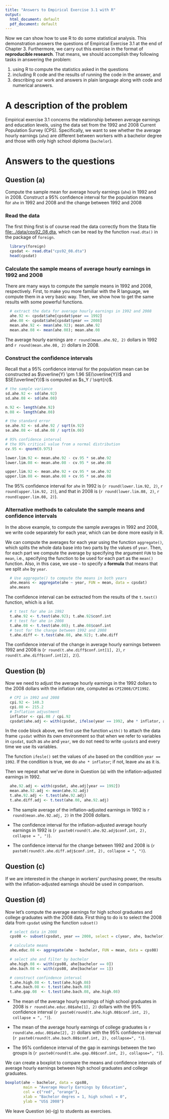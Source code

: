 ```yaml
---
title: "Answers to Empirical Exercise 3.1 with R"
output:
  html_document: default
  pdf_document: default
---
```


Now we can show how to use R to do some statistical analysis. This
demonstration answers the questions of Empirical Exercise 3.1 at the end
of Chapter 3. Furthermore, we carry out this exercise in the format of
**reproducible research**. That means, we should accomplish they
following tasks in answering the problem:

1.  using R to compute the statistics asked in the questions
2.  including R code and the results of running the code in the answer,
    and
3.  describing our work and answers in plain language along with code
    and numerical answers.

# A description of the problem

Empirical exercise 3.1 concerns the relationship between average
earnings and education levels, using the data set from the 1992 and 2008
Current Population Survey (CPS). Specifically, we want to see whether
the average hourly earnings (`ahe`) are different between workers with a
bachelor degree and those with only high school diploma (`bachelor`).

# Answers to the questions

## Question (a)

Compute the sample mean for average hourly earnings (`ahe`) in 1992 and\
in 2008. Construct a 95% confidence interval for the population means\
for `ahe` in 1992 and 2008 and the change between 1992 and 2008

### Read the data

The first thing first is of course read the data correctly from the
Stata file [file:../data/cps92\_08.dta](data/cps92_08.dta), which can be
read by the function `read.dta()` in the package of `foreign`.

``` r
  library(foreign)
  cpsdat <- read.dta("cps92_08.dta")
  head(cpsdat)
```


### Calculate the sample means of average hourly earnings in 1992 and 2008

There are many ways to compute the sample means in 1992 and 2008,
respectively. First, to make you more familiar with the R language, we
compute them in a very basic way. Then, we show how to get the same
results with some powerful functions.

```r
  # extract the data for average hourly earnings in 1992 and 2008
  ahe.92 <- cpsdat$ahe[cpsdat$year == 1992]
  ahe.08 <- cpsdat$ahe[cpsdat$year == 2008]
  mean.ahe.92 <- mean(ahe.92); mean.ahe.92
  mean.ahe.08 <- mean(ahe.08); mean.ahe.08
```

The average hourly earnings are `r round(mean.ahe.92, 2)` dollars in 1992 and
`r round(mean.ahe.08, 2)` dollars in 2008.

### Construct the confidence intervals

Recall that a 95% confidence interval for the population mean can be
constructed as $\overline{Y} \pm 1.96 SE(\overline{Y})$ and
$SE(\overline{Y})$ is computed as $s_Y / \sqrt{n}$.

```r
# the sample variance
sd.ahe.92 <- sd(ahe.92)
sd.ahe.08 <- sd(ahe.08)

n.92 <- length(ahe.92)
n.08 <- length(ahe.08)

# the standard error
se.ahe.92 <- sd.ahe.92 / sqrt(n.92)
se.ahe.08 <- sd.ahe.08 / sqrt(n.08)

# 95% confidence interval
# the 95% critical value from a normal distribution
cv.95 <- qnorm(0.975)

lower.lim.92 <- mean.ahe.92 - cv.95 * se.ahe.92
lower.lim.08 <- mean.ahe.08 - cv.95 * se.ahe.08

upper.lim.92 <- mean.ahe.92 + cv.95 * se.ahe.92
upper.lim.08 <- mean.ahe.08 + cv.95 * se.ahe.08
```

The 95% confidence interval for `ahe` in 1992 is
(`r round(lower.lim.92, 2)`, `r round(upper.lim.92, 2)`),
and that in 2008 is (`r round(lower.lim.08, 2)`, `r round(upper.lim.08, 2)`).

### Alternative methods to calculate the sample means and confidence intervals

In the above example, to compute the sample averages in 1992 and 2008,
we write code separately for each year, which can be done more easily in
R.

We can compute the averages for each year using the function
`aggregate()`, which splits the whole data base into two parts by the
values of `year`. Then, for each part we compute the average by
specifying the argument `FUN` to be `mean`, i.e., specifying the
function to be used for each part as the `mean()` function. Also, in
this case, we use `~` to specify a **formula** that means that we split
`ahe` by `year`.

```r
  # Use aggregate() to compute the means in both years
  ahe.means <- aggregate(ahe ~ year, FUN = mean, data = cpsdat)
  ahe.means
```

The confidence interval can be extracted from the results of the
`t.test()` function, which is a list.

```r
  # t test for ahe in 1992
  t.ahe.92 <- t.test(ahe.92); t.ahe.92$conf.int
  # t test for ahe in 2008
  t.ahe.08 <- t.test(ahe.08); t.ahe.08$conf.int
  # test for the change between 1992 and 2008
  t.ahe.diff <- t.test(ahe.08, ahe.92); t.ahe.diff
```

The confidence interval of the change in average hourly earnings between
1992 and 2008 is (`r round(t.ahe.diff$conf.int[1], 2)`,
`r round(t.ahe.diff$conf.int[2], 2)`).

Question (b)
------------

Now we need to adjust the average hourly earnings in the 1992 dollars to
the 2008 dollars with the inflation rate, computed as `CPI2008/CPI1992`.

```r
  # CPI in 1992 and 2008
  cpi.92 <- 140.3
  cpi.08 <- 215.2
  # Inflation adjustment
  inflator <- cpi.08 / cpi.92
  cpsdat$ahe.adj <- with(cpsdat, ifelse(year == 1992, ahe * inflator, ahe))
```

In the code block above, we first use the function `with()` to attach
the data frame `cpsdat` within its own environment so that when we refer
to variables in `cpsdat`, such as `ahe` and `year`, we do not need to
write `cpsdat$` and every time we use its variables.

The function `ifesle()` set the values of `ahe` based on the condition
`year == 1992`. If the condition is true, we do `ahe *
inflator`; if not, leave `ahe` as it is.

Then we repeat what we've done in Question (a) with the
inflation-adjusted earnings in 1992.

```r
  ahe.92.adj <- with(cpsdat, ahe.adj[year == 1992])
  mean.ahe.92.adj <- mean(ahe.92.adj)
  t.ahe.92.adj <- t.test(ahe.92.adj)
  t.ahe.diff.adj <- t.test(ahe.08, ahe.92.adj)
```

-   The sample average of the inflation-adjusted earnings in 1992 is
    `r round(mean.ahe.92.adj, 2)` in
    the 2008 dollars.

-   The confidence interval for the inflation-adjusted average hourly
    earnings in 1992 is
    (`r paste0(round(t.ahe.92.adj$conf.int, 2), collapse = ", ")`).

-   The confidence interval for the change between 1992 and 2008 is
    (`r paste0(round(t.ahe.diff.adj$conf.int, 2), collapse = ", ")`).

Question (c)
------------

If we are interested in the change in workers' purchasing power, the
results with the inflation-adjusted earnings should be used in
comparison.

Question (d)
------------

Now let's compute the average earnings for high school graduates and
college graduates with the 2008 data. First thing to do is to select the
2008 data from `cpsdat` using the function `subset()`

```r
  # select data in 2008
  cps08 <- subset(cpsdat, year == 2008, select = c(year, ahe, bachelor))

  # calculate means
  ahe.educ.08 <- aggregate(ahe ~ bachelor, FUN = mean, data = cps08)

  # select ahe and filter by bachelor
  ahe.high.08 <- with(cps08, ahe[bachelor == 0])
  ahe.bach.08 <- with(cps08, ahe[bachelor == 1])

  # construct confindence interval
  t.ahe.high.08 <- t.test(ahe.high.08)
  t.ahe.bach.08 <- t.test(ahe.bach.08)
  t.ahe.gap.08  <- t.test(ahe.bach.08, ahe.high.08)
```

-   The mean of the average hourly earnings of high school graduates in
    2008 is `r round(ahe.educ.08$ahe[1], 2)` dollars with the 95% confidence interval
    (`r paste0(round(t.ahe.high.08$conf.int, 2), collapse = ", ")`).

-   The mean of the average hourly earnings of college graduates is
    `r round(ahe.educ.08$ahe[2], 2)` dollars with the 95% confidence interval
    (`r paste0(round(t.ahe.bach.08$conf.int, 2), collapse=", ")`).

-   The 95% confidence interval of the gap in earnings between the two
    groups is
    (`r paste0(round(t.ahe.gap.08$conf.int, 2), collapse=", ")`).


We can create a boxplot to compare the means and confidence intervals of
average hourly earnings between high school graduates and college
graduates.

```r
boxplot(ahe ~ bachelor, data = cps08,
        main = "Average Hourly Earnings by Education",
        col = c("red", "orange"),
        xlab = "Bachelor degres = 1, high school = 0",
        ylab = "US$ 2008")
```

We leave Question (e)-(g) to students as exercises.
